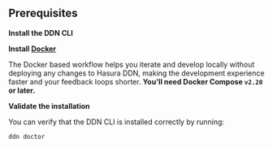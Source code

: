 
## Prerequisites

**Install the DDN CLI**

<InstallTheCli />

**Install [Docker](https://docs.docker.com/engine/install/)**

The Docker based workflow helps you iterate and develop locally without deploying any changes to Hasura DDN, making the
development experience faster and your feedback loops shorter. **You'll need Docker Compose `v2.20` or later.**

**Validate the installation**

You can verify that the DDN CLI is installed correctly by running:

```sh
ddn doctor
```
